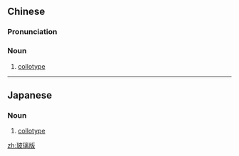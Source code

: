 ==Chinese==
{{zh-forms|type=21}}

===Pronunciation===
{{zh-pron
|m=bōlibǎn
|cat=n
}}

===Noun===
{{zh-noun}}

# [[collotype]]

----

==Japanese==
{{ja-kanjitab|は|り|はん|k3=ばん|r=y|yomi=o}}

===Noun===
{{ja-noun|はりばん}}

# [[collotype]]

[[zh:玻璃版]]